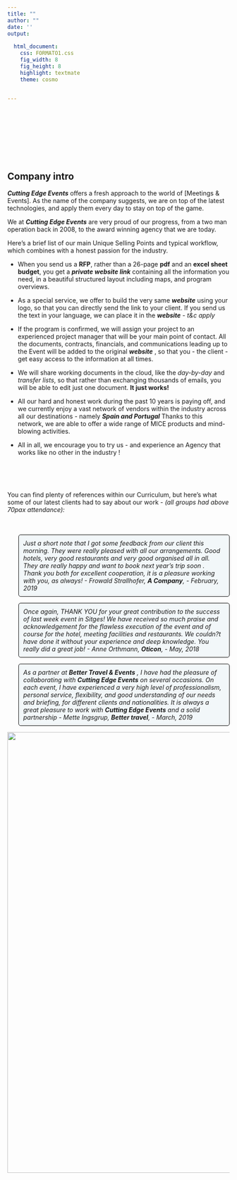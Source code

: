```yaml
---
title: ""
author: ""
date: ''
output:
 
  html_document:
    css: FORMATO1.css
    fig_width: 8
    fig_height: 8
    highlight: textmate
    theme: cosmo
    

---
```


<script> 
    $(document).ready(function() { 
    $head = $('#header'); 
    $head.prepend('<A href = https://www.cuttingedge-events.com><img src ="LOGO.png" width="150" vspace="50" align="right"></A>') 
    }); 
</script> 

<br /><br /><br /><br />

</style>

<div class="row" style="padding-top: 30px;">
<div class="col-sm-6">

## Company intro 

***Cutting Edge Events*** offers a fresh approach to the world of [Meetings & Events]. As the name of the company suggests, we are on top of the latest technologies, and apply them every day to stay on top of the game.

We at ***Cutting Edge Events*** are very proud of our progress, from a two man operation back in 2008, to the award winning agency that we are today.

Here's a brief list of our main Unique Selling Points and typical workflow, which combines with a honest passion for the industry.

 * When you send us a **RFP**, rather than a 26-page **pdf** and an **excel sheet budget**, you get a ***private website link*** containing all the information you need, in a beautiful structured layout including maps, and program overviews.
 
 * As a special service, we offer to build the very same ***website*** using your logo, so that you can directly send the link to your client. If you send us the text in your language, we can place it in the ***website*** - *t&c apply*
 
 * If the program is confirmed, we will assign your project to an experienced project manager that will be your main point of contact. All the documents, contracts, financials, and communications leading up to the Event will be added to the original ***website*** , so that you - the client - get easy access to the information at all times.
 
 * We will share working documents in the cloud, like the *day-by-day* and *transfer lists*, so that rather than exchanging thousands of emails, you will be able to edit just one document. **It just works!**
 
 * All our hard and honest work during the past 10 years is paying off, and we currently enjoy a vast network of vendors within the industry across all our destinations - namely ***Spain and Portugal*** Thanks to this network, we are able to offer a wide range of MICE products and mind-blowing activities.
 
 * All in all, we encourage you to try us - and experience an Agency that works like no other in the industry !
</div>




<style>
p.comment {
background-color: #f2f7f9;
padding: 10px;
border: 1px solid black;
margin-left: 25px;
border-radius: 5px;
font-style: italic;
}
</style>

<br /><br /><br />

<div class="col-sm-6">
You can find plenty of references within our Curriculum, but here's what some of our latest clients had to say about our work - *(all groups had above 70pax attendance):* <br /><br /><br />
<p class="comment">
Just a short note that I got some feedback from our client this morning. They were really pleased with all our arrangements. Good hotels, very good restaurants and very good organised all in all. They are really happy and want to book next year's trip soon . Thank you both for excellent cooperation, it is a pleasure working with you, as always! - Frowald Strallhofer, ***A Company***, - *February, 2019*
</p>

<p class="comment">
Once again, THANK YOU for your great contribution to the success of last week event in Sitges! We have received so much praise and acknowledgement for the flawless execution of the event and of course for the hotel, meeting facilities and restaurants. We couldn?t have done it without your experience and deep knowledge. You really did a great job! - *Anne Orthmann*, ***Oticon***, - *May, 2018*
</p>

<p class="comment">
As a partner at **Better Travel & Events** , I have had the pleasure of collaborating with **Cutting Edge Events** on several occasions. On each event, I have experienced a very high level of professionalism, personal service, flexibility, and good understanding of our needs and briefing, for different clients and nationalities. It is always a great pleasure to work with **Cutting Edge Events** and a solid partnership - *Mette Ingsgrup*, ***Better travel***, - *March, 2019*
</p>
</div>





<img src = "CURRICULUM GRAFICO.001.jpeg" width="1000">
